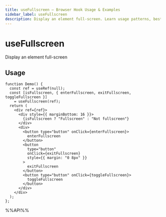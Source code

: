 ```yaml
---
title: useFullscreen – Browser Hook Usage & Examples
sidebar_label: useFullscreen
description: Display an element full-screen. Learn usage patterns, best practices, and code examples for React developers.
---
```

# useFullscreen

Display an element full-screen


## Usage

```tsx live
function Demo() {
  const ref = useRef(null);
  const [isFullscreen, { enterFullscreen, exitFullscreen, toggleFullscreen }]
    = useFullscreen(ref);
  return (
    <div ref={ref}>
      <div style={{ marginBottom: 16 }}>
        {isFullscreen ? "Fullscreen" : "Not fullscreen"}
      </div>
      <div>
        <button type="button" onClick={enterFullscreen}>
          enterFullscreen
        </button>
        <button
          type="button"
          onClick={exitFullscreen}
          style={{ margin: "0 8px" }}
        >
          exitFullscreen
        </button>
        <button type="button" onClick={toggleFullscreen}>
          toggleFullscreen
        </button>
      </div>
    </div>
  );
};

```

%%API%%
